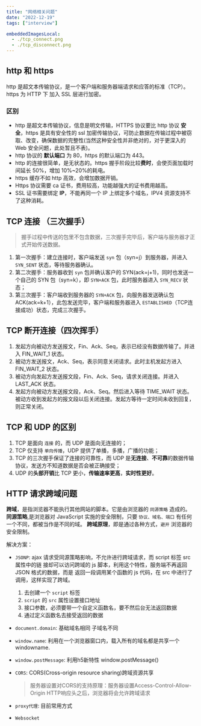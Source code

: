 ```yaml
---
title: "网络相关问题"
date: "2022-12-19"
tags: ["interview"]

embeddedImagesLocal:
  - ./tcp_connect.png
  - ./tcp_disconnect.png
---
```




## http 和 https

http 是超文本传输协议，是一个客户端和服务器端请求和应答的标准（TCP）。
https 为 HTTP 下 加入 SSL 层进行加密。


### 区别

- http 是超文本传输协议，信息是明文传输，HTTPS 协议要比 http 协议 **安全**，https 是具有安全性的 ssl 加密传输协议，可防止数据在传输过程中被窃取、改变，确保数据的完整性(当然这种安全性并非绝对的，对于更深入的 Web 安全问题，此处暂且不表)。
- http 协议的 **默认端口** 为 80，https 的默认端口为 443。
- http 的连接很简单，是无状态的。https 握手阶段比较**费时**，会使页面加载时间延长 50%，增加 10%~20%的耗电。
- https 缓存不如 http 高效，会增加数据开销。
- Https 协议需要 ca 证书，费用较高，功能越强大的证书费用越高。
- SSL 证书需要绑定 **IP**，不能再同一个 IP 上绑定多个域名，IPV4 资源支持不了这种消耗。


## TCP 连接 （三次握手）

<GatsbyImage alt='tcp connect' image={getImage(props.localImages[0])} title='tcp connect'/>

>握手过程中传送的包里不包含数据，三次握手完毕后，客户端与服务器才正式开始传送数据。

1. 第一次握手：建立连接时，客户端发送 `syn` 包（syn=j）到服务器，并进入 `SYN_SENT` 状态，等待服务器确认。
2. 第二次握手：服务器收到 `syn` 包并确认客户的 SYN(ack=j+1)，同时也发送一个自己的 SYN 包（syn=k），即 `SYN+ACK` 包，此时服务器进入 `SYN_RECV` 状态；
3. 第三次握手：客户端收到服务器的 `SYN+ACK` 包，向服务器发送确认包 ACK(ack=k+1），此包发送完毕，客户端和服务器进入 `ESTABLISHED`（TCP连接成功）状态，完成三次握手。


## TCP 断开连接（四次挥手）

<GatsbyImage alt='tcp disconnect' image={getImage(props.localImages[1])} title='tcp disconnect'/>

1. 发起方向被动方发送报文，Fin、Ack、Seq，表示已经没有数据传输了。并进入 FIN_WAIT_1 状态。
2. 被动方发送报文，Ack、Seq，表示同意关闭请求。此时主机发起方进入 FIN_WAIT_2 状态。
3. 被动方向发起方发送报文段，Fin、Ack、Seq，请求关闭连接。并进入 LAST_ACK 状态。
4. 发起方向被动方发送报文段，Ack、Seq。然后进入等待 TIME_WAIT 状态。被动方收到发起方的报文段以后关闭连接。发起方等待一定时间未收到回复，则正常关闭。


## TCP 和 UDP 的区别

1. TCP 是面向 `连接` 的，而 UDP 是面向无连接的；
2. TCP 仅支持 `单向传播`，UDP 提供了单播，多播，广播的功能；
3. TCP 的三次握手保证了连接的可靠性，而 UDP 是**无连接**、**不可靠**的数据传输协议，发送方不知道数据是否会被正确接受；
4. UDP 的**头部开销**比 TCP 更小，**传输速率更高**，**实时性更好**。


## HTTP 请求跨域问题

**跨域**，是指浏览器不能执行其他网站的脚本。它是由浏览器的 `同源策略` 造成的。
**同源策略**,是浏览器对 JavaScript 实施的安全限制，只要 `协议、域名、端口` 有任何一个不同，都被当作是不同的域。
**跨域原理**，即是通过各种方式，`避开` 浏览器的安全限制。

解决方案：
- `JSONP`: ajax 请求受同源策略影响，不允许进行跨域请求，而 script 标签 src 属性中的链 接却可以访问跨域的 js 脚本，利用这个特性，服务端不再返回 JSON 格式的数据，而是 返回一段调用某个函数的 js 代码，在 src 中进行了调用，这样实现了跨域。
    1. 去创建一个 `script` 标签
    2. `script` 的 `src` 属性设置接口地址
    3. 接口参数，必须要带一个自定义函数名，要不然后台无法返回数据
    4. 通过定义函数名去接受返回的数据

- `document.domain`: 基础域名相同 子域名不同
- `window.name`:  利用在一个浏览器窗口内，载入所有的域名都是共享一个 windowname.
- `window.postMessage`: 利用h5新特性 window.postMessage()
- `CORS`:  CORS(Cross-origin resource sharing)跨域资源共享
    > 服务器设置对CORS的支持原理：服务器设置Access-Control-Allow-Origin HTTP响应头之后，浏览器将会允许跨域请求
- `proxy代理`: 目前常用方式
- `Websocket`
